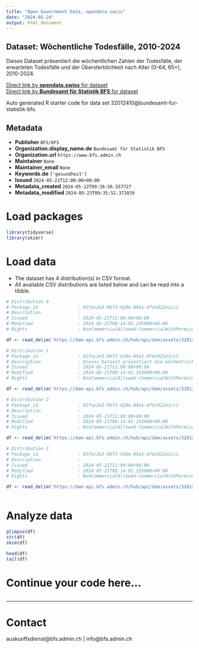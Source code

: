 ```yaml
---
title: "Open Government Data, opendata.swiss"
date: "2024-05-24"
output: html_document
---
```


## Dataset: Wöchentliche Todesfälle, 2010-2024

Dieses Dataset präsentiert die wöchentlichen Zahlen der Todesfälle, der erwarteten Todesfälle und der Übersterblichkeit nach Alter (0-64, 65+), 2010-2024.

[Direct link by **opendata.swiss** for dataset](https://opendata.swiss/de/dataset/wochentliche-todesfalle-2010-2024)<br>
[Direct link by **Bundesamt für Statistik BFS** for dataset](https://www.bfs.admin.ch/asset/de/ts-d-14.03.04.03-wr)

Auto generated R starter code for data set 32012410@bundesamt-fur-statistik-bfs.

## Metadata

- **Publisher** `BFS/OFS`
- **Organization.display_name.de** `Bundesamt für Statistik BFS`
- **Organization.url** `https://www.bfs.admin.ch`
- **Maintainer** `None`
- **Maintainer_email** `None`
- **Keywords.de** `['gesundheit']`
- **Issued** `2024-05-21T12:00:00+00:00`
- **Metadata_created** `2024-05-22T09:36:56.557727`
- **Metadata_modified** `2024-05-23T09:35:52.371039`


# Load packages

```r

library(tidyverse)
library(skimr)

```

# Load data

-   The dataset has 4 distribution(s) in CSV format.
-   All available CSV distributions are listed below and can be read into a tibble.

```r

# Distribution 0
# Package_id               : 02fac2e3-9bf3-428e-89a1-6fdc021e1cc1
# Description              : 
# Issued                   : 2024-05-21T12:00:00+00:00
# Modified                 : 2024-05-21T08:14:01.245000+00:00
# Rights                   : NonCommercialAllowed-CommercialWithPermission-ReferenceRequired

df <- read_delim('https://dam-api.bfs.admin.ch/hub/api/dam/assets/32012433/master')

# Distribution 1
# Package_id               : 02fac2e3-9bf3-428e-89a1-6fdc021e1cc1
# Description              : Dieses Dataset präsentiert die wöchentlichen Zahlen der Todesfälle, der erwarteten Todesfälle und der Übersterblichkeit nach Alter (0-64, 65+), 2010-2024.
# Issued                   : 2024-05-21T12:00:00+00:00
# Modified                 : 2024-05-21T08:14:01.243000+00:00
# Rights                   : NonCommercialAllowed-CommercialWithPermission-ReferenceRequired

df <- read_delim('https://dam-api.bfs.admin.ch/hub/api/dam/assets/32012425/master')

# Distribution 2
# Package_id               : 02fac2e3-9bf3-428e-89a1-6fdc021e1cc1
# Description              : 
# Issued                   : 2024-05-21T12:00:00+00:00
# Modified                 : 2024-05-21T08:14:01.243000+00:00
# Rights                   : NonCommercialAllowed-CommercialWithPermission-ReferenceRequired

df <- read_delim('https://dam-api.bfs.admin.ch/hub/api/dam/assets/32012419/master')

# Distribution 3
# Package_id               : 02fac2e3-9bf3-428e-89a1-6fdc021e1cc1
# Description              : 
# Issued                   : 2024-05-21T12:00:00+00:00
# Modified                 : 2024-05-21T08:14:01.255000+00:00
# Rights                   : NonCommercialAllowed-CommercialWithPermission-ReferenceRequired

df <- read_delim('https://dam-api.bfs.admin.ch/hub/api/dam/assets/32012429/master')



```

# Analyze data

```r

glimpse(df)
str(df)
skim(df)

head(df)
tail(df)

```

# Continue your code here...

```r

```

------------------------------------------------------------------------

# Contact

auskunftsdienst@bfs.admin.ch | info@bfs.admin.ch
